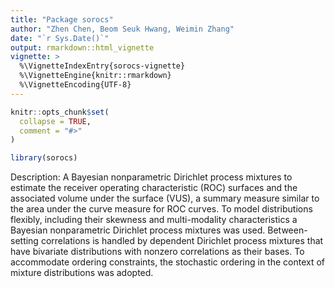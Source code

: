 ```yaml
---
title: "Package sorocs"
author: "Zhen Chen, Beom Seuk Hwang, Weimin Zhang" 
date: "`r Sys.Date()`" 
output: rmarkdown::html_vignette
vignette: >
  %\VignetteIndexEntry{sorocs-vignette}
  %\VignetteEngine{knitr::rmarkdown}
  %\VignetteEncoding{UTF-8}
---
```


```r
knitr::opts_chunk$set(
  collapse = TRUE,
  comment = "#>"
)
```

```r
library(sorocs)
```
Description: A Bayesian nonparametric Dirichlet process mixtures to estimate the receiver operating characteristic (ROC) surfaces and the associated volume under the surface (VUS), a summary measure similar to the area under the 
curve measure for ROC curves. To model distributions flexibly, including their skewness and multi-modality
characteristics a Bayesian nonparametric Dirichlet process mixtures was used. Between-setting correlations is handled
by dependent Dirichlet process mixtures that have bivariate distributions with nonzero
correlations as their bases. To  accommodate ordering constraints, the stochastic ordering in the
context of mixture distributions was adopted.